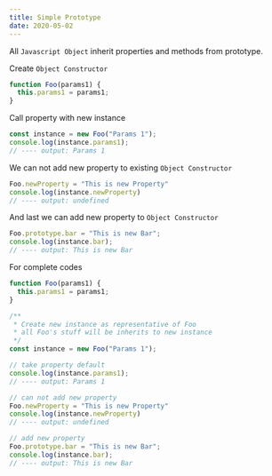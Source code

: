 ```yaml
---
title: Simple Prototype
date: 2020-05-02
---
```


All `Javascript Object` inherit properties and methods from prototype.

Create `Object Constructor`
```js
function Foo(params1) {
  this.params1 = params1;
}
```

Call property with new instance
```js
const instance = new Foo("Params 1");
console.log(instance.params1); 
// ---- output: Params 1
```

We can not add new property to existing `Object Constructor`
```js
Foo.newProperty = "This is new Property"
console.log(instance.newProperty) 
// ---- output: undefined
```

And last we can add new property to `Object Constructor`
```js
Foo.prototype.bar = "This is new Bar";
console.log(instance.bar); 
// ---- output: This is new Bar
```

For complete codes
```js
function Foo(params1) {
  this.params1 = params1;
}

/** 
 * Create new instance as representative of Foo
 * all Foo's stuff will be inherits to new instance 
 */
const instance = new Foo("Params 1");

// take property default
console.log(instance.params1); 
// ---- output: Params 1

// can not add new property
Foo.newProperty = "This is new Property"
console.log(instance.newProperty) 
// ---- output: undefined

// add new property
Foo.prototype.bar = "This is new Bar";
console.log(instance.bar); 
// ---- output: This is new Bar
```
